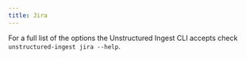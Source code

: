 ```yaml
---
title: Jira
---
```



<SharedContentJira/>


<CodeGroup>

  <JiraSh />

  <JiraPy />

</CodeGroup>

For a full list of the options the Unstructured Ingest CLI accepts check `unstructured-ingest jira --help`.